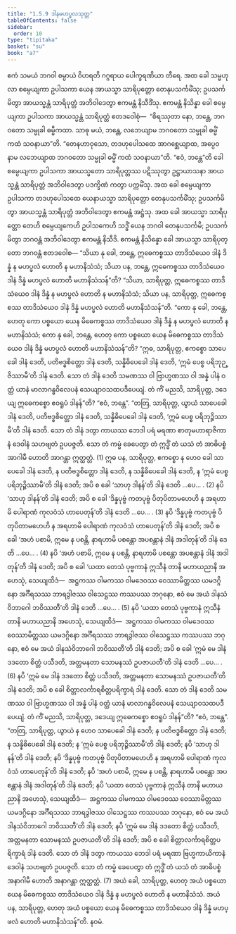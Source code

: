 ```yaml
---
title: "1.5.9 ဒါနမဟပ္ဖလသုတ္တ"
tableOfContents: false
sidebar:
  order: 10
type: "tipitaka"
basket: "su"
book: "a7"
---
```



<DynamicBreadcrumb />

<Division number="52" book="a7">

<Paragraph number="296" book="a7">
ဧကံ သမယံ ဘဂဝါ စမ္ပာယံ ဝိဟရတိ ဂဂ္ဂရာယ ပေါက္ခရဏိယာ တီရေ. အထ ခေါ သမ္ဗဟုလာ စမ္ပေယျကာ ဥပါသကာ ယေန အာယသ္မာ သာရိပုတ္တော တေနုပသင်္ကမိံသု; ဥပသင်္ကမိတွာ အာယသ္မန္တံ သာရိပုတ္တံ အဘိဝါဒေတွာ ဧကမန္တံ နိသီဒိံသု. ဧကမန္တံ နိသိန္နာ ခေါ စမ္ပေယျကာ ဥပါသကာ အာယသ္မန္တံ သာရိပုတ္တံ ဧတဒဝေါစုံ—  “စိရဿုတာ နော, ဘန္တေ, ဘဂဝတော သမ္မုခါ ဓမ္မီကထာ. သာဓု မယံ, ဘန္တေ, လဘေယျာမ ဘဂဝတော သမ္မုခါ ဓမ္မိံ ကထံ သဝနာယာ”တိ. “တေနဟာဝုသော, တဒဟုပေါသထေ အာဂစ္ဆေယျာထ, အပ္ပေဝ နာမ လဘေယျာထ ဘဂဝတော သမ္မုခါ ဓမ္မိံ ကထံ သဝနာယာ”တိ. “ဧဝံ, ဘန္တေ”တိ ခေါ စမ္ပေယျကာ ဥပါသကာ အာယသ္မတော သာရိပုတ္တဿ ပဋိဿုတွာ ဥဋ္ဌာယာသနာ အာယသ္မန္တံ သာရိပုတ္တံ အဘိဝါဒေတွာ ပဒက္ခိဏံ ကတွာ ပက္ကမိံသု.
</Paragraph>

<Paragraph number="297" book="a7">
အထ ခေါ စမ္ပေယျကာ ဥပါသကာ တဒဟုပေါသထေ ယေနာယသ္မာ သာရိပုတ္တော တေနုပသင်္ကမိံသု; ဥပသင်္ကမိတွာ အာယသ္မန္တံ သာရိပုတ္တံ အဘိဝါဒေတွာ ဧကမန္တံ အဋ္ဌံသု. အထ ခေါ အာယသ္မာ သာရိပုတ္တော တေဟိ စမ္ပေယျကေဟိ ဥပါသကေဟိ သဒ္ဓိံ ယေန ဘဂဝါ တေနုပသင်္ကမိ; ဥပသင်္ကမိတွာ ဘဂဝန္တံ အဘိဝါဒေတွာ ဧကမန္တံ နိသီဒိ. ဧကမန္တံ နိသိန္နော ခေါ အာယသ္မာ သာရိပုတ္တော ဘဂဝန္တံ ဧတဒဝေါစ—
</Paragraph>

<Paragraph number="298" book="a7">
“သိယာ နု ခေါ, ဘန္တေ, ဣဓေကစ္စဿ တာဒိသံယေဝ ဒါနံ ဒိန္နံ န မဟပ္ဖလံ ဟောတိ န မဟာနိသံသံ; သိယာ ပန, ဘန္တေ, ဣဓေကစ္စဿ တာဒိသံယေဝ ဒါနံ ဒိန္နံ မဟပ္ဖလံ ဟောတိ မဟာနိသံသန်”တိ? “သိယာ, သာရိပုတ္တ, ဣဓေကစ္စဿ တာဒိသံယေဝ ဒါနံ ဒိန္နံ န မဟပ္ဖလံ ဟောတိ န မဟာနိသံသံ; သိယာ ပန, သာရိပုတ္တ, ဣဓေကစ္စဿ တာဒိသံယေဝ ဒါနံ ဒိန္နံ မဟပ္ဖလံ ဟောတိ မဟာနိသံသန်”တိ. “ကော နု ခေါ, ဘန္တေ, ဟေတု ကော ပစ္စယော ယေန မိဓေကစ္စဿ တာဒိသံယေဝ ဒါနံ ဒိန္နံ န မဟပ္ဖလံ ဟောတိ န မဟာနိသံသံ; ကော နု ခေါ, ဘန္တေ, ဟေတု ကော ပစ္စယော ယေန မိဓေကစ္စဿ တာဒိသံယေဝ ဒါနံ ဒိန္နံ မဟပ္ဖလံ ဟောတိ မဟာနိသံသန်”တိ?
</Paragraph>

<Paragraph number="299" book="a7">
“ဣဓ, သာရိပုတ္တ, ဧကစ္စော သာပေခေါ ဒါနံ ဒေတိ, ပတိဗဒ္ဓစိတ္တော ဒါနံ ဒေတိ, သန္နိဓိပေခေါ ဒါနံ ဒေတိ, ‘ဣမံ ပေစ္စ ပရိဘုဉ္ဇိဿာမီ’တိ ဒါနံ ဒေတိ. သော တံ ဒါနံ ဒေတိ သမဏဿ ဝါ ဗြာဟ္မဏဿ ဝါ အန္နံ ပါနံ ဝတ္ထံ ယာနံ မာလာဂန္ဓဝိလေပနံ သေယျာဝသထပဒီပေယျံ. တံ ကိံ မညသိ, သာရိပုတ္တ, ဒဒေယျ ဣဓေကစ္စော ဧဝရူပံ ဒါနန်”တိ? “ဧဝံ, ဘန္တေ”.
</Paragraph>

<Paragraph number="300" book="a7">
“တတြ, သာရိပုတ္တ, ယွာယံ သာပေခေါ ဒါနံ ဒေတိ, ပတိဗဒ္ဓစိတ္တော ဒါနံ ဒေတိ, သန္နိဓိပေခေါ ဒါနံ ဒေတိ, ‘ဣမံ ပေစ္စ ပရိဘုဉ္ဇိဿာမီ’တိ ဒါနံ ဒေတိ. သော တံ ဒါနံ ဒတွာ ကာယဿ ဘေဒါ ပရံ မရဏာ စာတုမဟာရာဇိကာနံ ဒေဝါနံ သဟဗျတံ ဥပပဇ္ဇတိ. သော တံ ကမ္မံ ခေပေတွာ တံ ဣဒ္ဓိံ တံ ယသံ တံ အာဓိပစ္စံ အာဂါမီ ဟောတိ အာဂန္တာ ဣတ္ထတ္တံ. (1)
</Paragraph>

<Paragraph number="301" book="a7">
ဣဓ ပန, သာရိပုတ္တ, ဧကစ္စော န ဟေဝ ခေါ သာပေခေါ ဒါနံ ဒေတိ, န ပတိဗဒ္ဓစိတ္တော ဒါနံ ဒေတိ, န သန္နိဓိပေခေါ ဒါနံ ဒေတိ, န ‘ဣမံ ပေစ္စ ပရိဘုဉ္ဇိဿာမီ’တိ ဒါနံ ဒေတိ; အပိ စ ခေါ ‘သာဟု ဒါနန်’တိ ဒါနံ ဒေတိ …ပေ… . (2)
</Paragraph>

<Paragraph number="302" book="a7">
နပိ ‘သာဟု ဒါနန်’တိ ဒါနံ ဒေတိ; အပိ စ ခေါ ‘ဒိန္နပုဗ္ဗံ ကတပုဗ္ဗံ ပိတုပိတာမဟေဟိ န အရဟာမိ ပေါရာဏံ ကုလဝံသံ ဟာပေတုန်’တိ ဒါနံ ဒေတိ …ပေ… . (3)
</Paragraph>

<Paragraph number="303" book="a7">
နပိ ‘ဒိန္နပုဗ္ဗံ ကတပုဗ္ဗံ ပိတုပိတာမဟေဟိ န အရဟာမိ ပေါရာဏံ ကုလဝံသံ ဟာပေတုန်’တိ ဒါနံ ဒေတိ; အပိ စ ခေါ ‘အဟံ ပစာမိ, ဣမေ န ပစန္တိ, နာရဟာမိ ပစန္တော အပစန္တာနံ ဒါနံ အဒါတုန်’တိ ဒါနံ ဒေတိ …ပေ… . (4)
</Paragraph>

<Paragraph number="304" book="a7">
နပိ ‘အဟံ ပစာမိ, ဣမေ န ပစန္တိ, နာရဟာမိ ပစန္တော အပစန္တာနံ ဒါနံ အဒါတုန်’တိ ဒါနံ ဒေတိ; အပိ စ ခေါ ‘ယထာ တေသံ ပုဗ္ဗကာနံ ဣသီနံ တာနိ မဟာယညာနိ အဟေသုံ, သေယျထိဒံ—  အဋ္ဌကဿ ဝါမကဿ ဝါမဒေဝဿ ဝေဿာမိတ္တဿ ယမဒဂ္ဂိနော အင်္ဂီရသဿ ဘာရဒွါဇဿ ဝါသေဋ္ဌဿ ကဿပဿ ဘဂုနော, ဧဝံ မေ အယံ ဒါနသံဝိဘာဂေါ ဘဝိဿတီ’တိ ဒါနံ ဒေတိ …ပေ… . (5)
</Paragraph>

<Paragraph number="305" book="a7">
နပိ ‘ယထာ တေသံ ပုဗ္ဗကာနံ ဣသီနံ တာနိ မဟာယညာနိ အဟေသုံ, သေယျထိဒံ—  အဋ္ဌကဿ ဝါမကဿ ဝါမဒေဝဿ ဝေဿာမိတ္တဿ ယမဒဂ္ဂိနော အင်္ဂီရသဿ ဘာရဒွါဇဿ ဝါသေဋ္ဌဿ ကဿပဿ ဘဂုနော, ဧဝံ မေ အယံ ဒါနသံဝိဘာဂေါ ဘဝိဿတီ’တိ ဒါနံ ဒေတိ; အပိ စ ခေါ ‘ဣမံ မေ ဒါနံ ဒဒတော စိတ္တံ ပသီဒတိ, အတ္တမနတာ သောမနဿံ ဥပဇာယတီ’တိ ဒါနံ ဒေတိ …ပေ… . (6)
</Paragraph>

<Paragraph number="306" book="a7">
နပိ ‘ဣမံ မေ ဒါနံ ဒဒတော စိတ္တံ ပသီဒတိ, အတ္တမနတာ သောမနဿံ ဥပဇာယတီ’တိ ဒါနံ ဒေတိ; အပိ စ ခေါ စိတ္တာလင်္ကာရစိတ္တပရိက္ခာရံ ဒါနံ ဒေတိ. သော တံ ဒါနံ ဒေတိ သမဏဿ ဝါ ဗြာဟ္မဏဿ ဝါ အန္နံ ပါနံ ဝတ္ထံ ယာနံ မာလာဂန္ဓဝိလေပနံ သေယျာဝသထပဒီပေယျံ. တံ ကိံ မညသိ, သာရိပုတ္တ, ဒဒေယျ ဣဓေကစ္စော ဧဝရူပံ ဒါနန်”တိ? “ဧဝံ, ဘန္တေ”.
</Paragraph>

<Paragraph number="307" book="a7">
“တတြ, သာရိပုတ္တ, ယွာယံ န ဟေဝ သာပေခေါ ဒါနံ ဒေတိ; န ပတိဗဒ္ဓစိတ္တော ဒါနံ ဒေတိ; န သန္နိဓိပေခေါ ဒါနံ ဒေတိ; န ‘ဣမံ ပေစ္စ ပရိဘုဉ္ဇိဿာမီ’တိ ဒါနံ ဒေတိ; နပိ ‘သာဟု ဒါနန်’တိ ဒါနံ ဒေတိ; နပိ ‘ဒိန္နပုဗ္ဗံ ကတပုဗ္ဗံ ပိတုပိတာမဟေဟိ န အရဟာမိ ပေါရာဏံ ကုလဝံသံ ဟာပေတုန်’တိ ဒါနံ ဒေတိ; နပိ ‘အဟံ ပစာမိ, ဣမေ န ပစန္တိ, နာရဟာမိ ပစန္တော အပစန္တာနံ ဒါနံ အဒါတုန်’တိ ဒါနံ ဒေတိ; နပိ ‘ယထာ တေသံ ပုဗ္ဗကာနံ ဣသီနံ တာနိ မဟာယညာနိ အဟေသုံ, သေယျထိဒံ—  အဋ္ဌကဿ ဝါမကဿ ဝါမဒေဝဿ ဝေဿာမိတ္တဿ ယမဒဂ္ဂိနော အင်္ဂီရသဿ ဘာရဒွါဇဿ ဝါသေဋ္ဌဿ ကဿပဿ ဘဂုနော, ဧဝံ မေ အယံ ဒါနသံဝိဘာဂေါ ဘဝိဿတီ’တိ ဒါနံ ဒေတိ; နပိ ‘ဣမံ မေ ဒါနံ ဒဒတော စိတ္တံ ပသီဒတိ, အတ္တမနတာ သောမနဿံ ဥပဇာယတီ’တိ ဒါနံ ဒေတိ; အပိ စ ခေါ စိတ္တာလင်္ကာရစိတ္တပရိက္ခာရံ ဒါနံ ဒေတိ. သော တံ ဒါနံ ဒတွာ ကာယဿ ဘေဒါ ပရံ မရဏာ ဗြဟ္မကာယိကာနံ ဒေဝါနံ သဟဗျတံ ဥပပဇ္ဇတိ. သော တံ ကမ္မံ ခေပေတွာ တံ ဣဒ္ဓိံ တံ ယသံ တံ အာဓိပစ္စံ အနာဂါမီ ဟောတိ အနာဂန္တာ ဣတ္ထတ္တံ. (7)
</Paragraph>

<Paragraph number="308" book="a7">
အယံ ခေါ, သာရိပုတ္တ, ဟေတု အယံ ပစ္စယော ယေန မိဓေကစ္စဿ တာဒိသံယေဝ ဒါနံ ဒိန္နံ န မဟပ္ဖလံ ဟောတိ န မဟာနိသံသံ. အယံ ပန, သာရိပုတ္တ, ဟေတု အယံ ပစ္စယော ယေန မိဓေကစ္စဿ တာဒိသံယေဝ ဒါနံ ဒိန္နံ မဟပ္ဖလံ ဟောတိ မဟာနိသံသန်”တိ.

</Paragraph>
</Division>

<Paragraph number="309" type="center" book="a7">
နဝမံ.
</Paragraph>